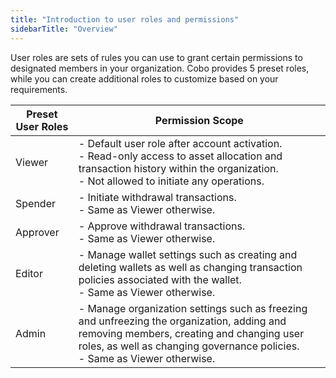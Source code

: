 ```yaml
---
title: "Introduction to user roles and permissions"
sidebarTitle: "Overview"
---
```


User roles are sets of rules you can use to grant certain permissions to designated members in your organization. Cobo provides 5 preset roles, while you can create additional roles to customize based on your requirements.

| Preset User Roles | Permission Scope |
|-------------------|------------------|
| Viewer            | - Default user role after account activation. <br/> - Read-only access to asset allocation and transaction history within the organization. <br/> - Not allowed to initiate any operations. |
| Spender           | - Initiate withdrawal transactions. <br/> - Same as Viewer otherwise. |
| Approver          | - Approve withdrawal transactions. <br/> - Same as Viewer otherwise. |
| Editor            | - Manage wallet settings such as creating and deleting wallets as well as changing transaction policies associated with the wallet. <br/> - Same as Viewer otherwise. |
| Admin             | - Manage organization settings such as freezing and unfreezing the organization, adding and removing members, creating and changing user roles, as well as changing governance policies. <br/> - Same as Viewer otherwise. |
